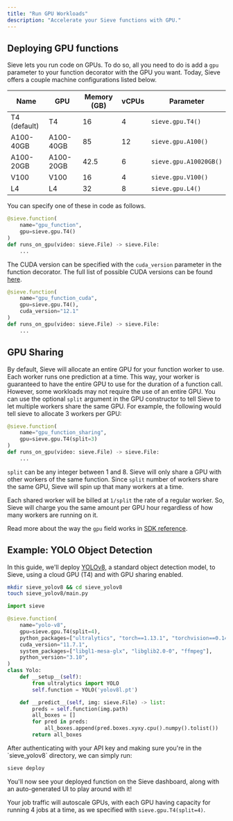 ```yaml
---
title: "Run GPU Workloads"
description: "Accelerate your Sieve functions with GPU."
---
```


## Deploying GPU functions

Sieve lets you run code on GPUs. To do so, all you need to do is add a `gpu` parameter to your function decorator with the GPU you want. Today, Sieve offers a couple machine configurations listed below.

| Name         | GPU       | Memory (GB) | vCPUs | Parameter              |
| ------------ | --------- | ----------- | ----- | ---------------------- |
| T4 (default) | T4        | 16          | 4     | `sieve.gpu.T4()`       |
| A100-40GB    | A100-40GB | 85          | 12    | `sieve.gpu.A100()`     |
| A100-20GB    | A100-20GB | 42.5        | 6     | `sieve.gpu.A10020GB()` |
| V100         | V100      | 16          | 4     | `sieve.gpu.V100()`     |
| L4           | L4        | 32          | 8     | `sieve.gpu.L4()`       |

You can specify one of these in code as follows.

```python
@sieve.function(
	name="gpu_function",
	gpu=sieve.gpu.T4()
)
def runs_on_gpu(video: sieve.File) -> sieve.File:
	...
```

The CUDA version can be specified with the `cuda_version` parameter in the function decorator. The full list of possible CUDA versions can be found [here](/reference-v2/sdk/functions_models#cuda-versions).

```python
@sieve.function(
    name="gpu_function_cuda",
    gpu=sieve.gpu.T4(),
    cuda_version="12.1"
)
def runs_on_gpu(video: sieve.File) -> sieve.File:
	...
```

## GPU Sharing

By default, Sieve will allocate an entire GPU for your function worker to use. Each worker runs one prediction at a time. This way, your worker is guaranteed to have the entire GPU to use for the duration of a function call. However, some workloads may not require the use of an entire GPU. You can use the optional `split` argument in the GPU constructor to tell Sieve to let multiple workers share the same GPU. For example, the following would tell sieve to allocate 3 workers per GPU:

```python
@sieve.function(
	name="gpu_function_sharing",
	gpu=sieve.gpu.T4(split=3)
)
def runs_on_gpu(video: sieve.File) -> sieve.File:
	...
```

`split` can be any integer between 1 and 8. Sieve will only share a GPU with other workers of the same function. Since `split` number of workers share the same GPU, Sieve will spin up that many workers at a time.

Each shared worker will be billed at `1/split` the rate of a regular worker. So, Sieve will charge you the same amount per GPU hour regardless of how many workers are running on it.

Read more about the way the `gpu` field works in [SDK reference](/reference-v2/sdk/functions_models#specifying-additional-data-for-functions-and-models).

## Example: YOLO Object Detection

In this guide, we'll deploy [YOLOv8](https://github.com/ultralytics/ultralytics), a standard object detection model, to Sieve, using a cloud GPU (T4) and with GPU sharing enabled.

<Steps>
  <Step title="Let’s first create a new directory and set up our project.">

```bash
mkdir sieve_yolov8 && cd sieve_yolov8
touch sieve_yolov8/main.py
```

  </Step>

  <Step title='Now, we can setup our YOLO model and write our inference code.'>

```python
import sieve

@sieve.function(
    name="yolo-v8",
    gpu=sieve.gpu.T4(split=4),
    python_packages=["ultralytics", "torch==1.13.1", "torchvision==0.14.1"],
    cuda_version="11.7.1",
    system_packages=["libgl1-mesa-glx", "libglib2.0-0", "ffmpeg"],
    python_version="3.10",
)
class Yolo:
    def __setup__(self):
        from ultralytics import YOLO
        self.function = YOLO('yolov8l.pt')

    def __predict__(self, img: sieve.File) -> list:
        preds = self.function(img.path)
        all_boxes = []
        for pred in preds:
            all_boxes.append(pred.boxes.xyxy.cpu().numpy().tolist())
        return all_boxes
```

  </Step>

  <Step title="Finally, let's deploy our function to Sieve.">
  After authenticating with your API key and making sure you're in the `sieve_yolov8` directory, we can simply run:

```bash
sieve deploy
```

  </Step>

  <Step title="Run jobs!">
  You'll now see your deployed function on the Sieve dashboard, along with an auto-generated UI to play around with it!
  
  Your job traffic will autoscale GPUs, with each GPU having capacity for running 4 jobs at a time, as we specified with `sieve.gpu.T4(split=4)`.
  </Step>
</Steps>
